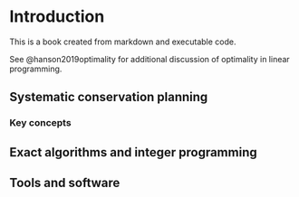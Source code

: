 # Introduction

This is a book created from markdown and executable code.

See @hanson2019optimality for additional discussion of optimality in linear programming.

## Systematic conservation planning

### Key concepts

## Exact algorithms and integer programming {#sec-what-is-integer-programming}

## Tools and software
